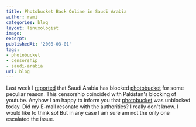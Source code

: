 ```yaml
---
title: Photobucket Back Online in Saudi Arabia
author: rami
categories: blog
layout: linuxologist
image:
excerpt:
publishedAt: '2008-03-01'
tags:
- photobucket
- censorship
- saudi-arabia
url: blog
---
```


Last week I [reported](/2008/02/25/photobucket-blocked-in-ksa) that Saudi Arabia has blocked [photobucket](http://photobucket.com) for some peculiar reason. This censorship coincided with Pakistan's blocking of youtube. Anyhow I am happy to inform you that [photobucket](http://photobucket.com) was unblocked today. Did my E-mail resonate with the authorities? I really don't know. I would like to think so! But in any case I am sure am not the only one escalated the issue.
